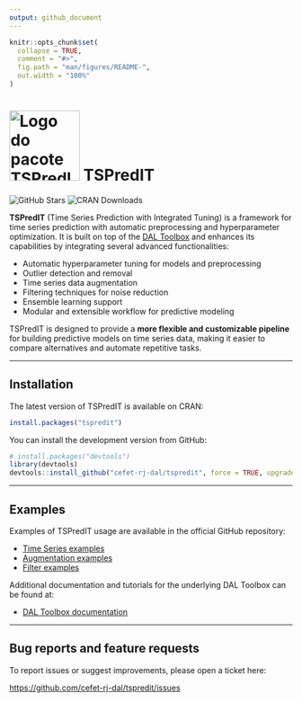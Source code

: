 ```yaml
---
output: github_document
---
```


<!-- README.md is generated from README.Rmd. Please edit that file -->

```r
knitr::opts_chunk$set(
  collapse = TRUE,
  comment = "#>",
  fig.path = "man/figures/README-",
  out.width = "100%"
)
```

# <img src='https://raw.githubusercontent.com/cefet-rj-dal/tspredit/master/inst/logo.png' alt='Logo do pacote TSPredIT' align='centre' height='125' width='125'/> TSPredIT

<!-- badges: start -->
![GitHub Stars](https://img.shields.io/github/stars/cefet-rj-dal/tspredit?logo=Github)
![CRAN Downloads](https://cranlogs.r-pkg.org/badges/tspredit)
<!-- badges: end -->

**TSPredIT** (Time Series Prediction with Integrated Tuning) is a framework for time series prediction with automatic preprocessing and hyperparameter optimization. It is built on top of the [DAL Toolbox](https://github.com/cefet-rj-dal/daltoolbox) and enhances its capabilities by integrating several advanced functionalities:

- Automatic hyperparameter tuning for models and preprocessing
- Outlier detection and removal
- Time series data augmentation
- Filtering techniques for noise reduction
- Ensemble learning support
- Modular and extensible workflow for predictive modeling

TSPredIT is designed to provide a **more flexible and customizable pipeline** for building predictive models on time series data, making it easier to compare alternatives and automate repetitive tasks.

---

## Installation

The latest version of TSPredIT is available on CRAN:

```r
install.packages("tspredit")
```

You can install the development version from GitHub:

```r
# install.packages("devtools")
library(devtools)
devtools::install_github("cefet-rj-dal/tspredit", force = TRUE, upgrade = "never")
```

---

## Examples

Examples of TSPredIT usage are available in the official GitHub repository:

- [Time Series examples](https://github.com/cefet-rj-dal/tspredit/tree/main/timeseries)
- [Augmentation examples](https://github.com/cefet-rj-dal/tspredit/tree/main/augmentation)
- [Filter examples](https://github.com/cefet-rj-dal/tspredit/tree/main/filter)

Additional documentation and tutorials for the underlying DAL Toolbox can be found at:

- [DAL Toolbox documentation](https://cefet-rj-dal.github.io/daltoolbox/)

---

## Bug reports and feature requests

To report issues or suggest improvements, please open a ticket here:

<https://github.com/cefet-rj-dal/tspredit/issues>
